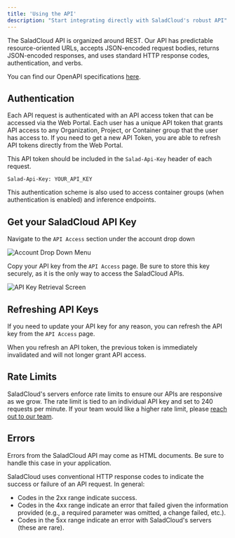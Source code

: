 ```yaml
---
title: 'Using the API'
description: "Start integrating directly with SaladCloud's robust API"
---
```


The SaladCloud API is organized around REST. Our API has predictable resource-oriented URLs, accepts JSON-encoded
request bodies, returns JSON-encoded responses, and uses standard HTTP response codes, authentication, and verbs.

You can find our OpenAPI specifications
[here](https://github.com/SaladTechnologies/salad-cloud-docs/tree/main/api-specs).

## Authentication

Each API request is authenticated with an API access token that can be accessed via the Web Portal. Each user has a
unique API token that grants API access to any Organization, Project, or Container group that the user has access to. If
you need to get a new API Token, you are able to refresh API tokens directly from the Web Portal.

This API token should be included in the `Salad-Api-Key` header of each request.

```http
Salad-Api-Key: YOUR_API_KEY
```

This authentication scheme is also used to access container groups (when authentication is enabled) and inference
endpoints.

## Get your SaladCloud API Key

Navigate to the `API Access` section under the account drop down

<img src="/products/images/account-dropdown.png" alt="Account Drop Down Menu" />

Copy your API key from the `API Access` page. Be sure to store this key securely, as it is the only way to access the
SaladCloud APIs.

<img src="/products/images/api-access-key.png" alt="API Key Retrieval Screen" />

## Refreshing API Keys

If you need to update your API key for any reason, you can refresh the API key from the `API Access` page.

<Note>
  When you refresh an API token, the previous token is immediately invalidated and will not longer grant API access.
</Note>

## Rate Limits

SaladCloud's servers enforce rate limits to ensure our APIs are responsive as we grow. The rate limit is tied to an
individual API key and set to 240 requests per minute. If your team would like a higher rate limit, please
[reach out to our team](/support/contact).

## Errors

<Note>Errors from the SaladCloud API may come as HTML documents. Be sure to handle this case in your application.</Note>

SaladCloud uses conventional HTTP response codes to indicate the success or failure of an API request. In general:

- Codes in the 2xx range indicate success.
- Codes in the 4xx range indicate an error that failed given the information provided (e.g., a required parameter was
  omitted, a change failed, etc.).
- Codes in the 5xx range indicate an error with SaladCloud's servers (these are rare).
